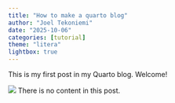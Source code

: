 ```yaml
---
title: "How to make a quarto blog"
author: "Joel Tekoniemi"
date: "2025-10-06"
categories: [tutorial]
theme: "litera"
lightbox: true
---
```


This is my first post in my Quarto blog. Welcome!

![](thumbnail.jpg)
There is no content in this post.
